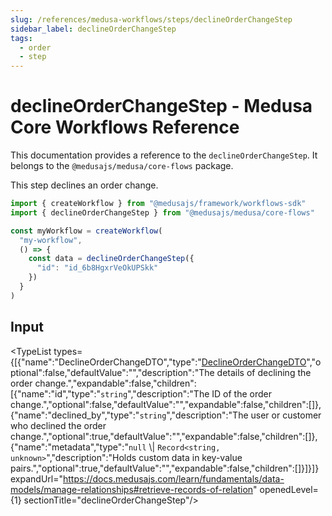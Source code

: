 ```yaml
---
slug: /references/medusa-workflows/steps/declineOrderChangeStep
sidebar_label: declineOrderChangeStep
tags:
  - order
  - step
---
```



# declineOrderChangeStep - Medusa Core Workflows Reference

This documentation provides a reference to the `declineOrderChangeStep`. It belongs to the `@medusajs/medusa/core-flows` package.

This step declines an order change.

```ts title="src/workflows/my-workflow.ts"
import { createWorkflow } from "@medusajs/framework/workflows-sdk"
import { declineOrderChangeStep } from "@medusajs/medusa/core-flows"

const myWorkflow = createWorkflow(
  "my-workflow",
  () => {
    const data = declineOrderChangeStep({
      "id": "id_6b8HgxrVeOkUPSkk"
    })
  }
)
```
  

## Input

<TypeList types={[{"name":"DeclineOrderChangeDTO","type":"[DeclineOrderChangeDTO](../../../../../order/interfaces/order.DeclineOrderChangeDTO/page.mdx)","optional":false,"defaultValue":"","description":"The details of declining the order change.","expandable":false,"children":[{"name":"id","type":"`string`","description":"The ID of the order change.","optional":false,"defaultValue":"","expandable":false,"children":[]},{"name":"declined_by","type":"`string`","description":"The user or customer who declined the order change.","optional":true,"defaultValue":"","expandable":false,"children":[]},{"name":"metadata","type":"`null` \\| `Record<string, unknown>`","description":"Holds custom data in key-value pairs.","optional":true,"defaultValue":"","expandable":false,"children":[]}]}]} expandUrl="https://docs.medusajs.com/learn/fundamentals/data-models/manage-relationships#retrieve-records-of-relation" openedLevel={1} sectionTitle="declineOrderChangeStep"/>
